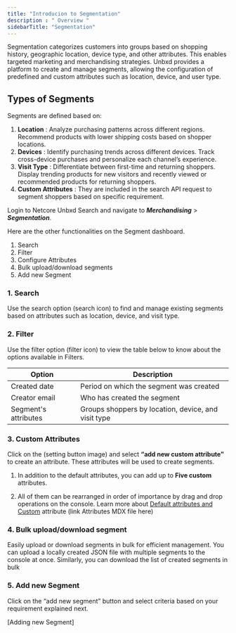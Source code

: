 ```yaml
---
title: "Introducion to Segmentation"
description : " Overview "
sidebarTitle: "Segmentation"
---
```

Segmentation categorizes customers into groups based on shopping history, geographic location, device type, and other attributes. This enables targeted marketing and merchandising strategies. 
Unbxd provides a platform to create and manage segments, allowing the configuration of predefined and custom attributes such as location, device, and user type.

## Types of Segments

Segments are defined based on:
1. **Location** : Analyze purchasing patterns across different regions. Recommend products with lower shipping costs based on shopper locations.
2. **Devices** : Identify purchasing trends across different devices. Track cross-device purchases and personalize each channel’s experience.
3. **Visit Type** : Differentiate between first-time and returning shoppers. Display trending products for new visitors and recently viewed or recommended products for returning shoppers.
4. **Custom Attributes** : They are included in the search API request to segment shoppers based on specific requirement.

Login to Netcore Unbxd Search and navigate to **_Merchandising_** > **_Segmentation_**.

Here are the other functionalities on the Segment dashboard.
1. Search
2. Filter
3. Configure Attributes
4. Bulk upload/download segments
5. Add new Segment

### 1. Search
Use the search option (search icon) to find and manage existing segments based on attributes such as location, device, and visit type.

### 2. Filter
Use the filter option (filter icon) to view the table below to know about the options available in Filters.

|      Option          |           Description                                |
| ---------------------| ------------------------------------------------     |
| Created date         | Period on which the segment was created              |
| Creator email        | Who has created the segment                          |
| Segment's attributes | Groups shoppers by location, device, and visit type  |

### 3. Custom Attributes
Click on the (setting button image) and select **“add new custom attribute”** to create an attribute. These attributes will be used to create segments.
<Info>
1. In addition to the default attributes, you can add up to **Five custom** attributes.

2. All of them can be rearranged in order of importance by drag and drop operations on the
console. Learn more about [Default attributes and Custom]() attribute (link Attributes MDX file here)
</Info>

### 4. Bulk upload/download segment 
Easily upload or download segments in bulk for efficient management. You can upload a locally created JSON file with multiple segments to the console at once. Similarly, you can download the list of created segments in bulk

### 5. Add new Segment
Click on the “add new segment” button and select criteria based on your requirement explained next.

[Adding new Segment]